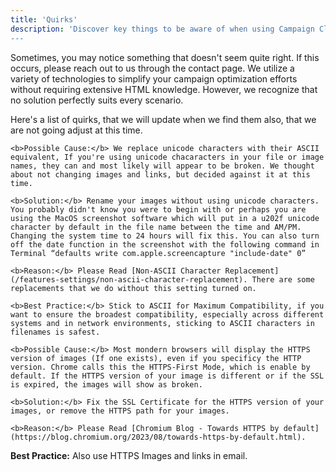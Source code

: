 ```yaml
---
title: 'Quirks'
description: 'Discover key things to be aware of when using Campaign Cleaner. Learn about quirks and tips to optimize your email campaigns for the best results.
---
```


Sometimes, you may notice something that doesn't seem quite right. If this occurs, please reach out to us through the contact page. We utilize a variety of technologies to simplify your campaign optimization efforts without requiring extensive HTML knowledge. However, we recognize that no solution perfectly suits every scenario. 

Here's a list of quirks, that we will update when we find them also, that we are not going adjust at this time. 

<AccordionGroup>
<Accordion title="My Images or Links Appear Broken, When They Are Not">

    <b>Possible Cause:</b> We replace unicode characters with their ASCII equivalent, If you're using unicode chacaracters in your file or image names, they can and most likely will appear to be broken. We thought about not changing images and links, but decided against it at this time. 

    <b>Solution:</b> Rename your images without using unicode characters. You probably didn't know you were to begin with or perhaps you are using the MacOS screenshot software which will put in a u202f unicode character by default in the file name between the time and AM/PM. Changing the system time to 24 hours will fix this. You can also turn off the date function in the screenshot with the following command in Terminal “defaults write com.apple.screencapture "include-date" 0”

    <b>Reason:</b> Please Read [Non-ASCII Character Replacement](/features-settings/non-ascii-character-replacement). There are some replacements that we do without this setting turned on.

    <b>Best Practice:</b> Stick to ASCII for Maximum Compatibility, if you want to ensure the broadest compatibility, especially across different systems and in network environments, sticking to ASCII characters in filenames is safest.

</Accordion>
<Accordion title="My Images Appear Broken, When They Are Not">

    <b>Possible Cause:</b> Most mondern browsers will display the HTTPS version of images (If one exists), even if you specificy the HTTP version. Chrome calls this the HTTPS-First Mode, which is enable by default. If the HTTPS version of your image is different or if the SSL is expired, the images will show as broken.

    <b>Solution:</b> Fix the SSL Certificate for the HTTPS version of your images, or remove the HTTPS path for your images.

    <b>Reason:</b> Please Read [Chromium Blog - Towards HTTPS by default](https://blog.chromium.org/2023/08/towards-https-by-default.html).
    
<b>Best Practice:</b> Also use HTTPS Images and links in email.

</Accordion>
</AccordionGroup>

